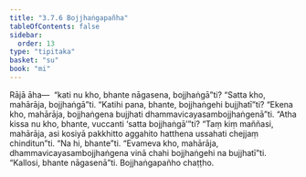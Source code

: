 ```yaml
---
title: "3.7.6 Bojjhaṅgapañha"
tableOfContents: false
sidebar:
  order: 13
type: "tipitaka"
basket: "su"
book: "mi"
---
```



<DynamicBreadcrumb />

<Division number="99" book="mi">

<Paragraph number="475" book="mi">
Rājā āha—  “kati nu kho, bhante nāgasena, bojjhaṅgā”ti? “Satta kho, mahārāja, bojjhaṅgā”ti. “Katihi pana, bhante, bojjhaṅgehi bujjhatī”ti? “Ekena kho, mahārāja, bojjhaṅgena bujjhati dhammavicayasambojjhaṅgenā”ti. “Atha kissa nu kho, bhante, vuccanti ‘satta bojjhaṅgā’”ti? “Taṃ kiṃ maññasi, mahārāja, asi kosiyā pakkhitto aggahito hatthena ussahati chejjaṃ chinditun”ti. “Na hi, bhante”ti. “Evameva kho, mahārāja, dhammavicayasambojjhaṅgena vinā chahi bojjhaṅgehi na bujjhatī”ti.
</Paragraph>

<Paragraph number="476" book="mi">
“Kallosi, bhante nāgasenā”ti.

</Paragraph>
</Division>

<Paragraph number="477" type="center" book="mi">
Bojjhaṅgapañho chaṭṭho.
</Paragraph>